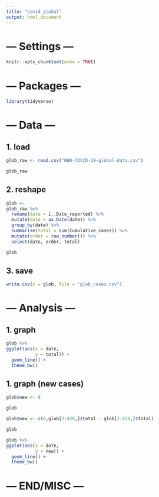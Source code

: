---
title: "covid_global"
output: html_document
---
# --- Settings ---

```{r setup, include=FALSE}
knitr::opts_chunk$set(echo = TRUE)
```

# --- Packages ---

```{r}
library(tidyverse)
```

# --- Data ---

## 1. load

```{r}
glob_raw <- read.csv("WHO-COVID-19-global-data.csv")
```

```{r}
glob_raw
```

## 2. reshape

```{r}
glob <-
glob_raw %>% 
  rename(date = ï..Date_reported) %>% 
  mutate(date = as.Date(date)) %>% 
  group_by(date) %>% 
  summarise(total = sum(Cumulative_cases)) %>% 
  mutate(order = row_number()) %>% 
  select(date, order, total)

glob
```
## 3. save

```{r}
write.csv(x = glob, file = "glob_cases.csv")
```


# --- Analysis ---

## 1. graph

```{r, fig.width=10, fig.height=5}
glob %>% 
ggplot(aes(x = date,
           y = total)) +
  geom_line() +
  theme_bw()

```

## 1. graph (new cases)

```{r}
glob$new <- 0

glob

glob$new <- c(0,glob[2:420,]$total - glob[1:419,]$total)

glob
```


```{r}
glob %>% 
ggplot(aes(x = date,
           y = new)) +
  geom_line() +
  theme_bw()


```



# --- END/MISC ---